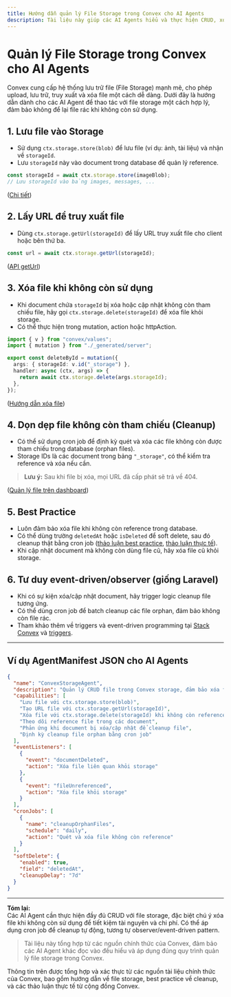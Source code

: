 ```yaml
---
title: Hướng dẫn quản lý File Storage trong Convex cho AI Agents
description: Tài liệu này giúp các AI Agents hiểu và thực hiện CRUD, xóa file không dùng, và cleanup storage hiệu quả trong Convex.
---
```


# Quản lý File Storage trong Convex cho AI Agents

Convex cung cấp hệ thống lưu trữ file (File Storage) mạnh mẽ, cho phép upload, lưu trữ, truy xuất và xóa file một cách dễ dàng. Dưới đây là hướng dẫn dành cho các AI Agent để thao tác với file storage một cách hợp lý, đảm bảo không để lại file rác khi không còn sử dụng.

## 1. Lưu file vào Storage

- Sử dụng `ctx.storage.store(blob)` để lưu file (ví dụ: ảnh, tài liệu) và nhận về `storageId`.
- Lưu `storageId` này vào document trong database để quản lý reference.

```ts
const storageId = await ctx.storage.store(imageBlob);
// Lưu storageId vào bảng images, messages, ...
```
([Chi tiết](https://docs.convex.dev/file-storage/store-files))

## 2. Lấy URL để truy xuất file

- Dùng `ctx.storage.getUrl(storageId)` để lấy URL truy xuất file cho client hoặc bên thứ ba.

```ts
const url = await ctx.storage.getUrl(storageId);
```
([API getUrl](https://docs.convex.dev/api/interfaces/server.StorageWriter#geturl))

## 3. Xóa file khi không còn sử dụng

- Khi document chứa `storageId` bị xóa hoặc cập nhật không còn tham chiếu file, hãy gọi `ctx.storage.delete(storageId)` để xóa file khỏi storage.
- Có thể thực hiện trong mutation, action hoặc httpAction.

```ts
import { v } from "convex/values";
import { mutation } from "./_generated/server";

export const deleteById = mutation({
  args: { storageId: v.id("_storage") },
  handler: async (ctx, args) => {
    return await ctx.storage.delete(args.storageId);
  },
});
```
([Hướng dẫn xóa file](https://docs.convex.dev/file-storage/delete-files))

## 4. Dọn dẹp file không còn tham chiếu (Cleanup)

- Có thể sử dụng cron job để định kỳ quét và xóa các file không còn được tham chiếu trong database (orphan files).
- Storage IDs là các document trong bảng `"_storage"`, có thể kiểm tra reference và xóa nếu cần.

> **Lưu ý:** Sau khi file bị xóa, mọi URL đã cấp phát sẽ trả về 404.

([Quản lý file trên dashboard](https://docs.convex.dev/dashboard/deployments/file-storage))

## 5. Best Practice

- Luôn đảm bảo xóa file khi không còn reference trong database.
- Có thể dùng trường `deletedAt` hoặc `isDeleted` để soft delete, sau đó cleanup thật bằng cron job ([thảo luận best practice](https://stack.convex.dev/ents#cascading-deletes-soft-deletion-and-scheduled-deletion), [thảo luận thực tế](https://discord.com/channels/1019350475847499849/1395518376851538120)).
- Khi cập nhật document mà không còn dùng file cũ, hãy xóa file cũ khỏi storage.

## 6. Tư duy event-driven/observer (giống Laravel)

- Khi có sự kiện xóa/cập nhật document, hãy trigger logic cleanup file tương ứng.
- Có thể dùng cron job để batch cleanup các file orphan, đảm bảo không còn file rác.
- Tham khảo thêm về triggers và event-driven programming tại [Stack Convex](https://stack.convex.dev/event-driven-programming#addressing-common-challenges-in-event-driven-programming) và [triggers](https://stack.convex.dev/triggers).

---

## Ví dụ AgentManifest JSON cho AI Agents

```json
{
  "name": "ConvexStorageAgent",
  "description": "Quản lý CRUD file trong Convex storage, đảm bảo xóa file không còn tham chiếu bằng event-driven và cleanup định kỳ.",
  "capabilities": [
    "Lưu file với ctx.storage.store(blob)",
    "Tạo URL file với ctx.storage.getUrl(storageId)",
    "Xóa file với ctx.storage.delete(storageId) khi không còn reference",
    "Theo dõi reference file trong các document",
    "Phản ứng khi document bị xóa/cập nhật để cleanup file",
    "Định kỳ cleanup file orphan bằng cron job"
  ],
  "eventListeners": [
    {
      "event": "documentDeleted",
      "action": "Xóa file liên quan khỏi storage"
    },
    {
      "event": "fileUnreferenced",
      "action": "Xóa file khỏi storage"
    }
  ],
  "cronJobs": [
    {
      "name": "cleanupOrphanFiles",
      "schedule": "daily",
      "action": "Quét và xóa file không còn reference"
    }
  ],
  "softDelete": {
    "enabled": true,
    "field": "deletedAt",
    "cleanupDelay": "7d"
  }
}
```

---

**Tóm lại:**  
Các AI Agent cần thực hiện đầy đủ CRUD với file storage, đặc biệt chú ý xóa file khi không còn sử dụng để tiết kiệm tài nguyên và chi phí. Có thể áp dụng cron job để cleanup tự động, tương tự observer/event-driven pattern.

> Tài liệu này tổng hợp từ các nguồn chính thức của Convex, đảm bảo các AI Agent khác đọc vào đều hiểu và áp dụng đúng quy trình quản lý file storage trong Convex.

Thông tin trên được tổng hợp và xác thực từ các nguồn tài liệu chính thức của Convex, bao gồm hướng dẫn về file storage, best practice về cleanup, và các thảo luận thực tế từ cộng đồng Convex.
